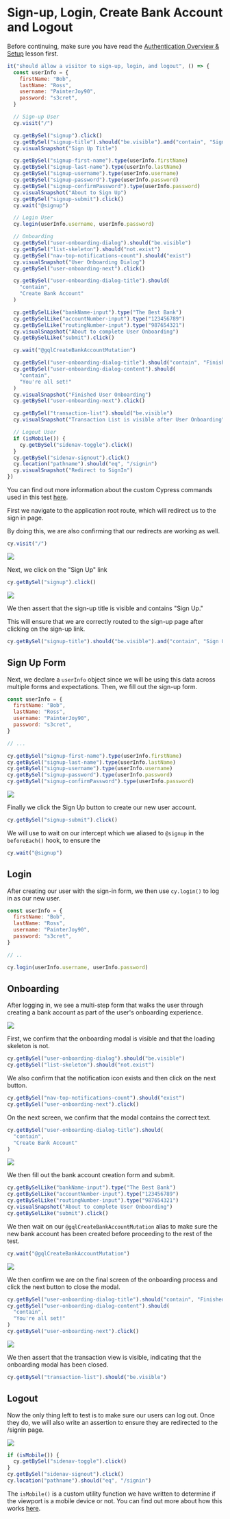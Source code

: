 # Sign-up, Login, Create Bank Account and Logout

Before continuing, make sure you have read the [Authentication Overview & Setup](/real-world-examples/authentication-overview-and-setup) lesson first.

```js
it("should allow a visitor to sign-up, login, and logout", () => {
  const userInfo = {
    firstName: "Bob",
    lastName: "Ross",
    username: "PainterJoy90",
    password: "s3cret",
  }

  // Sign-up User
  cy.visit("/")

  cy.getBySel("signup").click()
  cy.getBySel("signup-title").should("be.visible").and("contain", "Sign Up")
  cy.visualSnapshot("Sign Up Title")

  cy.getBySel("signup-first-name").type(userInfo.firstName)
  cy.getBySel("signup-last-name").type(userInfo.lastName)
  cy.getBySel("signup-username").type(userInfo.username)
  cy.getBySel("signup-password").type(userInfo.password)
  cy.getBySel("signup-confirmPassword").type(userInfo.password)
  cy.visualSnapshot("About to Sign Up")
  cy.getBySel("signup-submit").click()
  cy.wait("@signup")

  // Login User
  cy.login(userInfo.username, userInfo.password)

  // Onboarding
  cy.getBySel("user-onboarding-dialog").should("be.visible")
  cy.getBySel("list-skeleton").should("not.exist")
  cy.getBySel("nav-top-notifications-count").should("exist")
  cy.visualSnapshot("User Onboarding Dialog")
  cy.getBySel("user-onboarding-next").click()

  cy.getBySel("user-onboarding-dialog-title").should(
    "contain",
    "Create Bank Account"
  )

  cy.getBySelLike("bankName-input").type("The Best Bank")
  cy.getBySelLike("accountNumber-input").type("123456789")
  cy.getBySelLike("routingNumber-input").type("987654321")
  cy.visualSnapshot("About to complete User Onboarding")
  cy.getBySelLike("submit").click()

  cy.wait("@gqlCreateBankAccountMutation")

  cy.getBySel("user-onboarding-dialog-title").should("contain", "Finished")
  cy.getBySel("user-onboarding-dialog-content").should(
    "contain",
    "You're all set!"
  )
  cy.visualSnapshot("Finished User Onboarding")
  cy.getBySel("user-onboarding-next").click()

  cy.getBySel("transaction-list").should("be.visible")
  cy.visualSnapshot("Transaction List is visible after User Onboarding")

  // Logout User
  if (isMobile()) {
    cy.getBySel("sidenav-toggle").click()
  }
  cy.getBySel("sidenav-signout").click()
  cy.location("pathname").should("eq", "/signin")
  cy.visualSnapshot("Redirect to SignIn")
})
```

You can find out more information about the custom Cypress commands used in this test [here](/real-world-examples/custom-cypress-commands).

First we navigate to the application root route, which will redirect us to the sign in page.

By doing this, we are also confirming that our redirects are working as well.

```js
cy.visit("/")
```

![](/images/real-world-examples/authentication/sign-up-login-create-bank-account-and-logout/Screen_Shot_2021-06-28_at_2.19.09_PM.png)

Next, we click on the "Sign Up" link

```js
cy.getBySel("signup").click()
```

![](/images/real-world-examples/authentication/sign-up-login-create-bank-account-and-logout/Screen_Shot_2021-06-28_at_2.20.07_PM.png)

We then assert that the sign-up title is visible and contains "Sign Up."

This will ensure that we are correctly routed to the sign-up page after clicking on the sign-up link.

```js
cy.getBySel("signup-title").should("be.visible").and("contain", "Sign Up")
```

## Sign Up Form

Next, we declare a `userInfo` object since we will be using this data across multiple forms and expectations. Then, we fill out the sign-up form.

```js
const userInfo = {
  firstName: "Bob",
  lastName: "Ross",
  username: "PainterJoy90",
  password: "s3cret",
}

// ...

cy.getBySel("signup-first-name").type(userInfo.firstName)
cy.getBySel("signup-last-name").type(userInfo.lastName)
cy.getBySel("signup-username").type(userInfo.username)
cy.getBySel("signup-password").type(userInfo.password)
cy.getBySel("signup-confirmPassword").type(userInfo.password)
```

![](/images/real-world-examples/authentication/sign-up-login-create-bank-account-and-logout/Screen_Shot_2021-06-28_at_2.21.41_PM.png)

Finally we click the Sign Up button to create our new user account.

```js
cy.getBySel("signup-submit").click()
```

We will use <apiLink apiName="wait" displayName="cy.wait()" /> to wait on our intercept which we aliased to `@signup` in the `beforeEach()` hook, to ensure the

```js
cy.wait("@signup")
```

## Login

After creating our user with the sign-in form, we then use `cy.login()` to log in as our new user.

```js
const userInfo = {
  firstName: "Bob",
  lastName: "Ross",
  username: "PainterJoy90",
  password: "s3cret",
}

// ..

cy.login(userInfo.username, userInfo.password)
```

## Onboarding

After logging in, we see a multi-step form that walks the user through creating a bank account as part of the user's onboarding experience.

![](/images/real-world-examples/authentication/sign-up-login-create-bank-account-and-logout/Screen_Shot_2021-09-14_at_9.30.15_AM.png)

First, we confirm that the onboarding modal is visible and that the loading skeleton is not.

```js
cy.getBySel("user-onboarding-dialog").should("be.visible")
cy.getBySel("list-skeleton").should("not.exist")
```

We also confirm that the notification icon exists and then click on the next button.

```js
cy.getBySel("nav-top-notifications-count").should("exist")
cy.getBySel("user-onboarding-next").click()
```

On the next screen, we confirm that the modal contains the correct text.

```js
cy.getBySel("user-onboarding-dialog-title").should(
  "contain",
  "Create Bank Account"
)
```

![](/images/real-world-examples/authentication/sign-up-login-create-bank-account-and-logout/Screen_Shot_2021-09-14_at_9.31.30_AM.png)

We then fill out the bank account creation form and submit.

```js
cy.getBySelLike("bankName-input").type("The Best Bank")
cy.getBySelLike("accountNumber-input").type("123456789")
cy.getBySelLike("routingNumber-input").type("987654321")
cy.visualSnapshot("About to complete User Onboarding")
cy.getBySelLike("submit").click()
```

We then wait on our `@gqlCreateBankAccountMutation` alias to make sure the new bank account has been created before proceeding to the rest of the test.

```js
cy.wait("@gqlCreateBankAccountMutation")
```

![](/images/real-world-examples/authentication/sign-up-login-create-bank-account-and-logout/Screen_Shot_2021-09-14_at_9.32.01_AM.png)

We then confirm we are on the final screen of the onboarding process and click the next button to close the modal.

```js
cy.getBySel("user-onboarding-dialog-title").should("contain", "Finished")
cy.getBySel("user-onboarding-dialog-content").should(
  "contain",
  "You're all set!"
)
cy.getBySel("user-onboarding-next").click()
```

![](/images/real-world-examples/authentication/sign-up-login-create-bank-account-and-logout/Screen_Shot_2021-09-14_at_9.32.22_AM.png)

We then assert that the transaction view is visible, indicating that the onboarding modal has been closed.

```js
cy.getBySel("transaction-list").should("be.visible")
```

## Logout

Now the only thing left to test is to make sure our users can log out. Once they do, we will also write an assertion to ensure they are redirected to the /signin page.

![](/images/real-world-examples/authentication/sign-up-login-create-bank-account-and-logout/Screen_Shot_2021-06-28_at_2.36.27_PM.png)

```js
if (isMobile()) {
  cy.getBySel("sidenav-toggle").click()
}
cy.getBySel("sidenav-signout").click()
cy.location("pathname").should("eq", "/signin")
```

The `isMobile()` is a custom utility function we have written to determine if the viewport is a mobile device or not. You can find out more about how this works [here](/real-world-examples/custom-cypress-commands).

